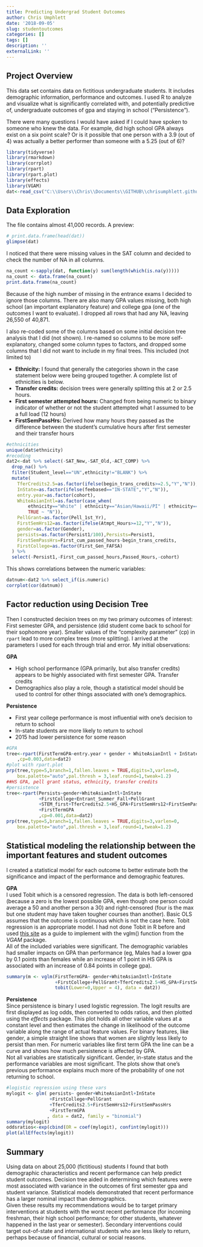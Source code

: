 ```yaml
---
title: Predicting Undergrad Student Outcomes
author: Chris Umphlett
date: '2018-09-05'
slug: studentoutcomes
categories: []
tags: []
description: ''
externalLink: ''
---
```


## Project Overview

This data set contains data on fictitious undergraduate students. It includes demographic information, performance and outcomes. I used R to analyze and visualize what is significantly correlated with, and potentially predictive of, undergraduate outcomes of gpa and staying in school ("Persistence").  

There were many questions I would have asked if I could have spoken to someone who knew the data. For example, did high school GPA always exist on a six point scale? Or is it possible that one person with a 3.9 (out of 4) was actually a better performer than someone with a 5.25 (out of 6)?

```r
library(tidyverse)
library(rmarkdown)
library(corrplot)
library(rpart)
library(rpart.plot)
library(effects)
library(VGAM)
dat<-read_csv("C:\\Users\\Chris\\Documents\\GITHUB\\chrisumphlett.github.io\\files\\studentoutcomes.csv")
```

## Data Exploration

The file contains almost 41,000 records. A preview:

```r
# print.data.frame(head(dat))
glimpse(dat)
```

I noticed that there were missing values in the SAT column and decided to check the number of NA in all columns.

```r
na_count <-sapply(dat, function(y) sum(length(which(is.na(y)))))
na_count <- data.frame(na_count)
print.data.frame(na_count)
```

Because of the high number of missing in the entrance exams I decided to ignore those columns. There are also many GPA values missing, both high school (an important explanatory feature) and college gpa (one of the outcomes I want to evaluate). I dropped all rows that had any NA, leaving 26,550 of 40,871.

I also re-coded some of the columns based on some initial decision tree analysis that I did (not shown). I re-named so columns to be more self-explanatory, changed some column types to factors, and dropped some columns that I did not want to include in my final trees. This included (not limited to)  

* **Ethnicity:** I found that generally the categories shown in the case statement below were being grouped together. A complete list of ethnicities is below.  
* **Transfer credits:** decision trees were generally splitting this at 2 or 2.5 hours.  
* **First semester attempted hours:** Changed from being numeric to binary indicator of whether or not the student attempted what I assumed to be a full load (12 hours)  
* **FirstSemPassHrs:** Derived how many hours they passed as the difference between the student's cumulative hours after first semester and their transfer hours  

```r
#ethnicities
unique(dat$ethnicity)
#recoding
dat2<-dat %>% select(-SAT_New,-SAT_Old,-ACT_COMP) %>% 
  drop_na() %>%
  filter(Student_level=="UN",ethnicity!="BLANK") %>% 
  mutate(
    TferCredits2.5=as.factor(ifelse(begin_trans_credits>=2.5,"Y","N")),
    InState=as.factor(ifelse(feebased=="IN-STATE","Y","N")),
    entry.year=as.factor(cohort),
    WhiteAsianIntl=as.factor(case_when(
        ethnicity=="White" | ethnicity=="Asian/Hawaii/PI" | ethnicity=="INTERNATIONAL" ~ "Y",
        TRUE ~ "N")), 
    PellGrant=as.factor(Pell_1st_Yr),
    FirstSemHrs12=as.factor(ifelse(Atmpt_Hours>=12,"Y","N")),
    gender=as.factor(Gender),
    persists=as.factor(Persist1/100),Persists=Persist1,
    FirstSemPassHrs=First_cum_passed_hours-begin_trans_credits,
    FirstCollege=as.factor(First_Gen_FAFSA)
  ) %>% 
  select(-Persist1,-First_cum_passed_hours,Passed_Hours,-cohort)
```

This shows correlations between the numeric variables:

```r
datnum<-dat2 %>% select_if(is.numeric) 
corrplot(cor(datnum))
```

## Factor reduction using Decision Tree  
Then I constructed decision trees on my two primary outcomes of interest: First semester GPA, and persistence (did student come back to school for their sophomore year).  Smaller values of the "complexity parameter" (cp) in `rpart` lead to more complex trees (more splitting). I arrived at the parameters I used for each through trial and error. My initial observations:

**GPA** 

* High school performance (GPA primarily, but also transfer credits) appears to be highly associated with first semester GPA. Transfer credits  
* Demographics also play a role, though a statistical model should be used to control for other things associated with one's demographics.  

**Persistence**  

* First year college performance is most influential with one's decision to return to school  
* In-state students are more likely to return to school
* 2015 had lower persistence for some reason



```r
#GPA
tree<-rpart(FirstTermGPA~entry.year + gender + WhiteAsianIntl + InState + First_Gen_Adms + FirstCollege + Entrant_Summer_Fall + PellGrant + STEM_first + TferCredits2.5 + HS_GPA + FirstSemHrs12
    ,cp=0.003,data=dat2)
#plot with rpart.plot
prp(tree,type=5,branch=1,fallen.leaves = TRUE,digits=3,varlen=0,
    box.palette="auto",pal.thresh = 3,leaf.round=1,tweak=1.2)
##HS GPA, pell grant status, ethnicity, transfer credits
#persistence
tree<-rpart(Persists~gender+WhiteAsianIntl+InState
            +FirstCollege+Entrant_Summer_Fall+PellGrant
            +STEM_first+TferCredits2.5+HS_GPA+FirstSemHrs12+FirstSemPassHrs
            +FirstTermGPA
            ,cp=0.001,data=dat2)
prp(tree,type=5,branch=1,fallen.leaves = TRUE,digits=3,varlen=0,
    box.palette="auto",pal.thresh = 3,leaf.round=1,tweak=1.2)
```

## Statistical modeling the relationship between the important features and student outcomes  

I created a statistical model for each outcome to better estimate both the significance and impact of the performance and demographic features.

**GPA**  
I used Tobit which is a censored regression. The data is both left-censored (because a zero is the lowest possible GPA, even though one person could average a 50 and another person a 30) and right-censored (four is the max but one student may have taken tougher courses than another). Basic OLS assumes that the outcome is continuous which is not the case here. Tobit regression is an appropriate model. I had not done Tobit in R before and used [this site](https://stats.idre.ucla.edu/r/dae/tobit-models/) as a guide to implement with the vglm() function from the *VGAM* package.  
All of the included variables were significant. The demographic variables had smaller impacts on GPA than performance (eg, Males had a lower gpa by 0.1 points than females while an increase of 1 point in HS GPA is associated with an increase of 0.84 points in college gpa).

```r
summary(m <- vglm(FirstTermGPA~ gender+WhiteAsianIntl+InState
                  +FirstCollege+PellGrant+TferCredits2.5+HS_GPA+FirstSemHrs12,
                  tobit(Lower=0,Upper = 4), data = dat2))
```

**Persistence**  
Since persistence is binary I used logistic regression. The logit results are first displayed as log odds, then converted to odds ratios, and then plotted using the *effects* package. This plot holds all other variable values at a constant level and then estimates the change in likelihood of the outcome variable along the range of actual feature values. For binary features, like gender, a simple straight line shows that women are slightly less likely to persist than men. For numeric variables like first term GPA the line can be a curve and shows how much persistence is affected by GPA.  
Not all variables are statistically significant. Gender, in-state status and the performance variables are most significant. The plots show that one's previous performance explains much more of the probability of one not returning to school.  

```r
#logistic regression using these vars
mylogit <- glm( persists~ gender+WhiteAsianIntl+InState
                +FirstCollege+PellGrant
                +TferCredits2.5+FirstSemHrs12+FirstSemPassHrs
                +FirstTermGPA
               , data = dat2, family = "binomial")
summary(mylogit)
oddsratios<-exp(cbind(OR = coef(mylogit), confint(mylogit)))
plot(allEffects(mylogit))
```

## Summary  
Using data on about 25,000 (fictitious) students I found that both demographic characteristics and recent performance can help predict student outcomes. Decision tree aided in determining which features were most associated with variance in the outcomes of first semester gpa and student variance. Statistical models demonstrated that recent performance has a larger nominal impact than demographics.   
Given these results my recommendations would be to target primary interventions at students with the worst recent performance (for incoming freshman, their high school performance; for other students, whatever happened in the last year or semester). Secondary interventions could target out-of-state and international students who are less likely to return, perhaps because of financial, cultural or social reasons.